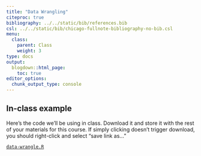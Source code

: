 ```yaml
---
title: "Data Wrangling"
citeproc: true
bibliography: ../../static/bib/references.bib
csl: ../../static/bib/chicago-fullnote-bibliography-no-bib.csl
menu: 
  class:
    parent: Class
    weight: 3
type: docs
output:
  blogdown::html_page:
    toc: true
editor_options: 
  chunk_output_type: console
---
```




## In-class example


Here's the code we'll be using in class. Download it and store it with the rest of your materials for this course. If simply clicking doesn't trigger download, you should right-click and select "save link as..."

[<i class="fas fa-file-archive"></i> `data-wrangle.R`](/slides/code/02-wrangle.R)



<!-- ## Filtering -->

<!-- Often, we have a big dataset that covers lots of stuff (say, all flights coming out of NYC in 2013) but we're only interested in a *subset* of those things (say, flights that arrived late over that time period). The `filter()` function is a way to subset operations that match some rule or set of rules (e.g., rule = "flights that arrived late"). We define these rules using [logical operators](https://www.statmethods.net/management/operators.html).  -->


<!-- ### Examples -->


<!-- Let's load the libraries.  -->

<!-- ```{r, message=F,warning=F} -->
<!-- # libraries -->
<!-- library(tidyverse) -->
<!-- library(nycflights13) -->
<!-- ``` -->


<!-- Remember you can look at the data like this.  -->

<!-- ```{r, eval=F} -->
<!-- # look at the data -->
<!-- View(flights) # open data in viewer -->
<!-- ?flights # read data documentation -->
<!-- ``` -->


<!-- Let's look at flights from February. -->

<!-- ```{r} -->
<!-- # look at fights, but only from February -->
<!-- flights %>%  -->
<!--   filter(month == 2) -->
<!-- ``` -->


<!-- Let's look at flights on Valentine's Day.  -->

<!-- ```{r} -->
<!-- # now let's look at flights on Valentine's Day -->
<!-- flights %>%  -->
<!--   filter(month == 2) %>%  -->
<!--   filter(day == 14) -->
<!-- ``` -->


<!-- Let's try the OR logical operator by looking at flights going to ATL or SFO. -->

<!-- ```{r} -->
<!-- # try one using text and the OR symbol -->
<!-- # look at fights going to ATL or SFO -->
<!-- flights %>%  -->
<!--   filter(dest == "ATL" | dest == "SFO") -->

<!-- ``` -->


<!-- Let's look at flights between noon and 5pm. -->

<!-- ```{r} -->
<!-- # try one using greater than or less than -->
<!-- # look at flights departing between 12pm and 5pm -->
<!-- flights %>%  -->
<!--   filter(dep_time >= 1200) %>%  -->
<!--   filter(dep_time <= 1700) -->

<!-- ``` -->

<!-- Let's look at how many flights arrived late on christmas day. -->

<!-- ```{r} -->
<!-- ## how many flights arrived LATE, on christmas day? -->
<!-- late_xmas = flights %>%  -->
<!--   filter(arr_time > sched_arr_time) %>%  -->
<!--   filter(month == 12, day == 25) -->

<!-- ``` -->


<!-- Let's look up the flight that Alex told us about. -->

<!-- ```{r} -->
<!-- ## alex search terms:  -->
<!-- ## flight was in august -->
<!-- ## at least 15 minutes late in departing -->
<!-- ## headed to BOSTON -->
<!-- flights %>%  -->
<!--   filter(dest == "BOS") %>%  -->
<!--   filter(month == 8) %>%  -->
<!--   filter(dep_delay >= 15) -->
<!-- ``` -->



<!-- ## Mutating  -->

<!-- Sometimes we want to create new variables. For example, we might want to combine or alter existing variables in our dataset. The `mutate()` function is one way of doing this.  -->


<!-- Let's convert arrival delay from minutes to hours.  -->

<!-- ```{r} -->
<!-- ## convert arrival_delay to hours -->
<!-- new_flights = flights %>%  -->
<!--   mutate(arr_delay_hrs = arr_delay/60) -->
<!-- ``` -->

<!-- If you look in the dataset you will see a new variable called `arr_delay_hrs`.  -->


<!-- Let's convert distance traveled from miles to thousands of miles.  -->

<!-- ```{r} -->
<!-- ## convert distance to thousands of miles -->
<!-- new_flights2 = flights %>%  -->
<!--   mutate(dist_miles = distance/1000) -->
<!-- ``` -->


<!-- ### Creating categorical variables -->

<!-- Sometimes we want to create more complicated variables. Here's where [case_when](https://dplyr.tidyverse.org/reference/case_when.html) comes into play.  -->


<!-- Let's create a variable that tells us what season a flight took off in.  -->

<!-- ```{r} -->
<!-- ## create a new variable called season -->
<!-- ## that tells me if flight departed -->
<!-- ## in summer, winter, fall, or spring -->
<!-- new_flights = flights %>%  -->
<!--   mutate(seasons = case_when(month == 6 ~ "Summer",  -->
<!--                              month == 7 ~ "Summer", -->
<!--                              month == 8 ~ "Summer",  -->
<!--                              month == 9 ~ "Fall",  -->
<!--                              month == 10 ~ "Fall",  -->
<!--                              month == 11 ~ "Fall",  -->
<!--                              month == 12 ~ "Winter",  -->
<!--                              month == 1 ~ "Winter",  -->
<!--                              month == 2 ~ "Winter",  -->
<!--                              month == 3 ~ "Spring",  -->
<!--                              month == 4 ~ "Spring",  -->
<!--                              month == 5 ~ "Spring")) -->

<!-- ``` -->


<!-- We can then plot the distribution of arrival delays by season, below.  -->

<!-- ```{r} -->
<!-- # plot histogram of arrival delay -->
<!-- # separate it by season -->
<!-- ggplot(new_flights, aes(x = arr_delay, fill = seasons)) +  -->
<!--   geom_histogram() +  -->
<!--   facet_wrap(vars(seasons)) -->
<!-- ``` -->


<!-- Let's say we wanted to categorize flights by how late they are. See an example, below.  -->

<!-- ```{r} -->
<!-- new_flights = flights %>%  -->
<!--   mutate(time_flight = case_when(arr_delay >= 120 ~ "very late", -->
<!--                                  arr_delay > 0 & arr_delay < 120 ~ "a little late",  -->
<!--                                  arr_delay == 0 ~ "on time",  -->
<!--                                  arr_delay < 0 & arr_delay > -120 ~ "a little early",  -->
<!--                                  arr_delay <=-120 ~ "very early")) -->

<!-- ``` -->


<!-- ## Summarize -->


<!-- Say we want to take the average of a variable in our dataset. `summarize()` can help us do that.  -->


<!-- Say we wanted to know how late in departure is the *average* flight in our dataset and what's the latest a flight has ever been?  -->

<!-- ```{r} -->
<!-- ## on average, how late are flights in departing?  -->
<!-- flights %>%  -->
<!--   summarise(avg_late = mean(dep_delay, na.rm = TRUE),  -->
<!--             most_late = max(dep_delay, na.rm = TRUE)) -->
<!-- ``` -->


<!-- Not the `na.rm = TRUE` above and what happens if you remove it. The problem is there are missing values (`NA`) in our data, and R can't take the average of a bunch of numbers where some are missing. `na.rm = TRUE` tells R to ignore those missing numbers and use only the complete observations.  -->


<!-- ## Summarize + group_by() -->


<!-- Say we wanted to know how average departure delays vary across airlines. Conceptually, this means taking the average of departure delays for each airline in the dataset separately. We can do this by combining `group_by()` and `summarise()`. -->


<!-- ```{r} -->
<!-- # what if we wanted to know these statistics -->
<!-- ## for each month in our dataset?  -->
<!-- carrier_late = flights %>%  -->
<!--   group_by(carrier) %>%  -->
<!--   summarise(avg_late = mean(dep_delay, na.rm = TRUE),  -->
<!--             most_late = max(dep_delay, na.rm = TRUE)) -->


<!-- # make a plot -->
<!-- ggplot(carrier_late, aes(x = carrier, y = avg_late)) +  -->
<!--   geom_col() +  -->
<!--   coord_flip() -->
<!-- ``` -->



<!-- ## Activity -->


<!-- Copy this into RStudio. You will need to install `socviz`. -->

<!-- ```{r} -->
<!-- # load the libraries -->
<!-- library(tidyverse) -->
<!-- library(socviz) -->


<!-- # get the data -->
<!-- election = county_data %>%  -->
<!--   select(name, state, pop, female, white, black,  -->
<!--          land_area, hh_income, travel_time, -->
<!--          votes_dem_2016, votes_gop_2016, total_votes_2016,  -->
<!--          per_dem_2012, per_gop_2012) -->
<!-- ``` -->


<!-- ### Question 1:  -->

<!-- Find the percent of votes DEM won in each state in THE SOUTH in 2016, and make a barplot of the results.  -->


<!-- ```{r} -->
<!-- # question 1 -->
<!-- state_dems = election %>%  -->
<!--   filter(state == "AL" | state == "NC" | state == "SC" | state == "FL") %>%  -->
<!--   group_by(state) %>%  -->
<!--   summarise(total_dem = sum(votes_dem_2016, na.rm = TRUE),  -->
<!--             total_votes = sum(total_votes_2016, na.rm = TRUE)) %>%  -->
<!--   mutate(pct_dem = total_dem/total_votes) -->

<!-- ggplot(state_dems, aes(x = state, y = pct_dem)) + geom_col() + coord_flip() -->
<!-- ``` -->




<!-- ###  question 2: -->

<!-- Figure out the percent of the vote DEMS got in 2016, by county. Plot the relationship between 2012 and 2016 vote share as a scatterplot. Identify outliers and describe why they are outliers.  -->


<!-- ```{r} -->
<!-- new_election = election %>%  -->
<!--   mutate(per_dem_2016 = votes_dem_2016/total_votes_2016) %>%  -->
<!--   # where did dems improve? -->
<!--   mutate(improved = case_when(per_dem_2016 > per_dem_2012 ~ "Yes",  -->
<!--                               TRUE ~ "No")) -->


<!-- ggplot(new_election, aes(x = per_dem_2012,  -->
<!--                          y = per_dem_2016,  -->
<!--                          color = improved)) + geom_point() +  -->
<!--   labs(x = "Democrat vote share in 2012",  -->
<!--        y = "Democrat vote share in 2016",  -->
<!--        title = "Comparison of 2016 and 2012 Presidential Election Performance", -->
<!--        color = "Did Dems improve?") +  -->
<!--   theme_light() +  -->
<!--   scale_y_continuous(labels = scales::percent) +  -->
<!--   scale_x_continuous(labels = scales::percent) +  -->
<!--   theme(legend.position = "bottom") -->
<!-- ``` -->




<!-- ### Question 3: -->

<!-- Create a variable that tells you who won each county in 2016 and in 2012. Then construct a variable that tells you whether a county flipped from one party to the other. How many counties flipped? How many stayed the same?  -->


<!-- ```{r} -->
<!-- flips = election %>%  -->
<!--   mutate(winner_2016 = case_when(votes_dem_2016 > votes_gop_2016 ~ "D",  -->
<!--                                  votes_dem_2016 < votes_gop_2016 ~ "R", -->
<!--                                  votes_dem_2016 == votes_gop_2016 ~ "Tie")) %>%  -->
<!--   mutate(winner_2012 = case_when(per_dem_2012 > per_gop_2012 ~ "D",  -->
<!--                                  per_dem_2012 < per_gop_2012 ~ "R", -->
<!--                                  per_dem_2012 == per_gop_2012 ~ "Tie")) %>%  -->
<!--   mutate(flipped = case_when(winner_2016 != winner_2012 ~ "Flipped",  -->
<!--                              winner_2016 == winner_2012 ~ "Didn't Flip")) -->


<!-- flips %>%  -->
<!--   count(flipped) -->
<!-- ``` -->

